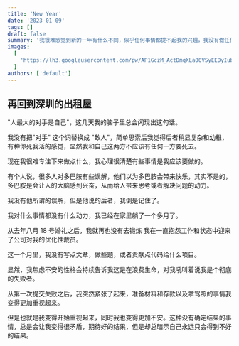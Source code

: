 ```yaml
---
title: 'New Year'
date: '2023-01-09'
tags: []
draft: false
summary: '我很难感觉到新的一年有什么不同，似乎任何事情都提不起我的兴趣，我没有做任何以往我看起来有特别意义的事情。'
images:
  [
    'https://lh3.googleusercontent.com/pw/AP1GczM_ActDmqXLa00VSyEEDyIubLI0PHlH5w18mTq56Lkr2DsiLC8c7N3oJlPdMgC_6tngfBSvI4VQwaXL7hdxDG1c5xzdYUej3wXrF3eNLnzNqmdmL2xEJ1MvSWSjmqPOLGfa5MnpHOLAUuOZe9oLWIMJ=w2582-h1936-s-no-gm?authuser=0',
  ]
authors: ['default']
---
```


## 再回到深圳的出租屋

"人最大的对手是自己"，这几天我的脑子里总会闪现出这句话。

我没有把"对手" 这个词替换成 "敌人"，简单思索后我觉得后者稍显复杂和幼稚，有种你死我活的感觉，显然我和自己这两方不应该有任何一方要死去。

现在我很难专注下来做点什么，我心理很清楚有些事情是我应该要做的。

有个人说，很多人对多巴胺有些误解，他们以为多巴胺会带来快乐，其实不是的，多巴胺是会让人的大脑感到兴奋，从而给人带来思考或者解决问题的动力。

我没有他所谓的误解，但是他说的后者，我倒是记住了。

我对什么事情都没有什么动力，我已经在家里躺了一个多月了。

从去年八月 18 号婚礼之后，我就再也没有去锻炼 我在一直抱怨工作和状态中迎来了公司对我的优化性裁员。

这一个月里，我没有写点文章，做些题，或者贡献点代码给什么项目。

显然，我焦虑不安的性格会持续告诉我这是在浪费生命，对我吼叫着说我是个彻底的失败者。

从第一次提交失败之后，我突然紧张了起来，准备材料和存款以及拿驾照的事情我变得更加重视起来。

但是也就是我变得开始重视起来，同时我也变得更加不安。这种没有确定结果的事情，总是会让我变得很矛盾，期待好的结果，但是却总暗示自己永远只会得到不好的结果。
